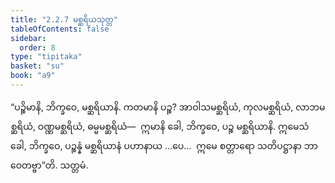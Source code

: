 ```yaml
---
title: "2.2.7 မစ္ဆရိယသုတ္တ"
tableOfContents: false
sidebar:
  order: 8
type: "tipitaka"
basket: "su"
book: "a9"
---
```



<DynamicBreadcrumb />

<Division number="69" book="a9">

<Paragraph number="454" book="a9">
“ပဉ္စိမာနိ, ဘိက္ခဝေ, မစ္ဆရိယာနိ. ကတမာနိ ပဉ္စ? အာဝါသမစ္ဆရိယံ, ကုလမစ္ဆရိယံ, လာဘမစ္ဆရိယံ, ဝဏ္ဏမစ္ဆရိယံ, ဓမ္မမစ္ဆရိယံ—  ဣမာနိ ခေါ, ဘိက္ခဝေ, ပဉ္စ မစ္ဆရိယာနိ.
</Paragraph>

<Paragraph number="455" book="a9">
ဣမေသံ ခေါ, ဘိက္ခဝေ, ပဉ္စန္နံ မစ္ဆရိယာနံ ပဟာနာယ …ပေ…  ဣမေ စတ္တာရော သတိပဋ္ဌာနာ ဘာဝေတဗ္ဗာ”တိ.

</Paragraph>
</Division>

<Paragraph number="456" type="center" book="a9">
သတ္တမံ.
</Paragraph>